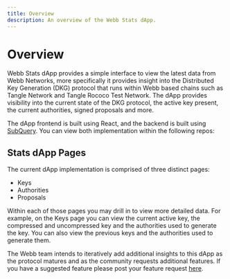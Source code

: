```yaml
---
title: Overview
description: An overview of the Webb Stats dApp.
---
```



# Overview

Webb Stats dApp provides a simple interface to view the latest data from Webb Networks, more specifically it provides insight into the
Distributed Key Generation (DKG) protocol that runs within Webb based chains such as Tangle Network and Tangle Rococo Test Network. The dApp provides visibility into the current
state of the DKG protocol, the active key present, the current authorities, signed proposals and more.

The dApp frontend is built using React, and the backend is built using [SubQuery](https://subquery.network/). You can view both implementation within the following repos:

<StatsdApp />

## Stats dApp Pages

The current dApp implementation is comprised of three distinct pages:

- Keys
- Authorities
- Proposals

Within each of those pages you may drill in to view more detailed data. For example, on the Keys page you can view the current active key, the compressed and
uncompressed key and the authorities used to generate the key. You can also view the previous keys and the authorities used to generate them.

The Webb team intends to iteratively add additional insights to this dApp as the protocol matures and as the community requests additional features. If you have
a suggested feature please post your feature request [here](https://github.com/webb-tools/feedback/discussions/categories/webb-dapp-feedback).
